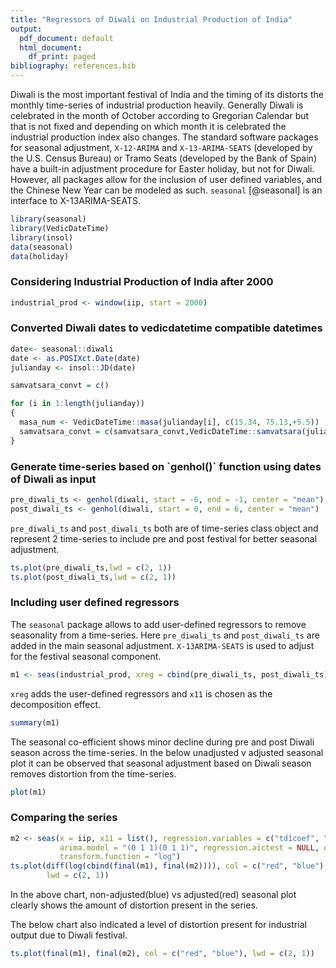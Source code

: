 ```yaml
---
title: "Regressors of Diwali on Industrial Production of India"
output:
  pdf_document: default
  html_document:
    df_print: paged
bibliography: references.bib
---
```


Diwali is the most important festival of India and the timing of its distorts the monthly time-series of industrial production heavily. Generally Diwali is celebrated in the month of October according to Gregorian Calendar but that is not fixed and depending on which month it is celebrated the industrial production index also changes. The standard software packages for seasonal adjustment, `X-12-ARIMA` and `X-13-ARIMA-SEATS` (developed by the U.S. Census Bureau) or Tramo Seats (developed by the Bank of Spain) have a built-in adjustment procedure for Easter holiday, but not for Diwali. However, all packages allow for the inclusion of user defined variables, and the Chinese New Year can be modeled as such. `seasonal` [@seasonal] is an interface to X-13ARIMA-SEATS.

```r
library(seasonal)
library(VedicDateTime)
library(insol)
data(seasonal)
data(holiday)
```

### Considering Industrial Production of India after 2000

```r
industrial_prod <- window(iip, start = 2000)
```
### Converted Diwali dates to vedicdatetime compatible datetimes
```r
date<- seasonal::diwali
date <- as.POSIXct.Date(date)
julianday <- insol::JD(date)

samvatsara_convt = c()

for (i in 1:length(julianday)) 
{
  masa_num <- VedicDateTime::masa(julianday[i], c(15.34, 75.13,+5.5))
  samvatsara_convt = c(samvatsara_convt,VedicDateTime::samvatsara(julianday[i],masa_num))
}
```

### Generate time-series based on \`genhol()\` function using dates of Diwali as input

```r
pre_diwali_ts <- genhol(diwali, start = -6, end = -1, center = "mean")
post_diwali_ts <- genhol(diwali, start = 0, end = 6, center = "mean")
```

`pre_diwali_ts` and `post_diwali_ts` both are of time-series class object and represent 2 time-series to include pre and post festival for better seasonal adjustment.

```r
ts.plot(pre_diwali_ts,lwd = c(2, 1))
ts.plot(post_diwali_ts,lwd = c(2, 1))
```

### Including user defined regressors

The `seasonal` package allows to add user-defined regressors to remove seasonality from a time-series. Here `pre_diwali_ts` and `post_diwali_ts` are added in the main seasonal adjustment. `X-13ARIMA-SEATS` is used to adjust for the festival seasonal component.

```r
m1 <- seas(industrial_prod, xreg = cbind(pre_diwali_ts, post_diwali_ts), regression.usertype = "holiday", x11 = list())
```

`xreg` adds the user-defined regressors and `x11` is chosen as the decomposition effect.

```r
summary(m1)
```

The seasonal co-efficient shows minor decline during pre and post Diwali season across the time-series. In the below unadjusted v adjusted seasonal plot it can be observed that seasonal adjustment based on Diwali season removes distortion from the time-series.

```r
plot(m1)
```

### Comparing the series

```r
m2 <- seas(x = iip, x11 = list(), regression.variables = c("td1coef", "ls2008.Nov"), 
           arima.model = "(0 1 1)(0 1 1)", regression.aictest = NULL, outlier = NULL, 
           transform.function = "log")
ts.plot(diff(log(cbind(final(m1), final(m2)))), col = c("red", "blue"), 
        lwd = c(2, 1))
```

In the above chart, non-adjusted(blue) vs adjusted(red) seasonal plot clearly shows the amount of distortion present in the series.

The below chart also indicated a level of distortion present for industrial output due to Diwali festival.

```r
ts.plot(final(m1), final(m2), col = c("red", "blue"), lwd = c(2, 1))
```
